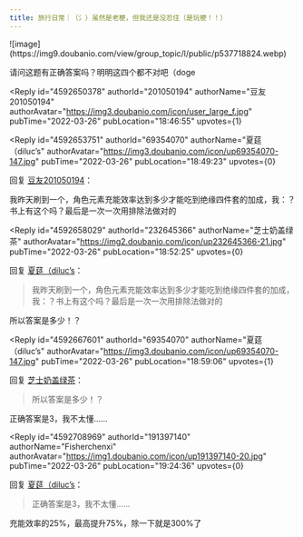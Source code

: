 ```yaml
---
title: 旅行日常｜（氵）虽然是老梗，但我还是没忍住（是玩梗！！）
---
```



<Forum groupName="原神" groupUrl="https://www.douban.com/group/genshin/" archivedAt="2025-05-16T16:41:19.144Z">
  <Post
    id="263223017"
    title="旅行日常｜（氵）虽然是老梗，但我还是没忍住（是玩梗！！）"
    url="https://www.douban.com/group/topic/263223017/?_spm_id=NjkzNTQwNzA"
    pubTime="2022-03-28"
    highlightUserId="191397140"
  >
![image](https://img9.doubanio.com/view/group_topic/l/public/p537718824.webp)

请问这题有正确答案吗？明明这四个都不对吧（doge

<Reply
  id="4592650378"
  authorId="201050194"
  authorName="豆友201050194"
  authorAvatar="https://img3.doubanio.com/icon/user_large_f.jpg"
  pubTime="2022-03-26"
  pubLocation="18:46:55"
  upvotes={1}
>

</Reply>

<Reply
  id="4592653751"
  authorId="69354070"
  authorName="夏莚（diluc’s"
  authorAvatar="https://img3.doubanio.com/icon/up69354070-147.jpg"
  pubTime="2022-03-26"
  pubLocation="18:49:23"
  upvotes={0}
>
回复 [豆友201050194](https://www.douban.com/people/201050194/)：
 

我昨天刷到一个，角色元素充能效率达到多少才能吃到绝缘四件套的加成，我：？书上有这个吗？最后是一次一次用排除法做对的
</Reply>

<Reply
  id="4592658029"
  authorId="232645366"
  authorName="芝士奶盖绿茶"
  authorAvatar="https://img2.doubanio.com/icon/up232645366-21.jpg"
  pubTime="2022-03-26"
  pubLocation="18:52:25"
  upvotes={0}
>
回复 [夏莚（diluc’s](https://www.douban.com/people/69354070/)：
 > 我昨天刷到一个，角色元素充能效率达到多少才能吃到绝缘四件套的加成，我：？书上有这个吗？最后是一次一次用排除法做对的

所以答案是多少！？
</Reply>

<Reply
  id="4592667601"
  authorId="69354070"
  authorName="夏莚（diluc’s"
  authorAvatar="https://img3.doubanio.com/icon/up69354070-147.jpg"
  pubTime="2022-03-26"
  pubLocation="18:59:06"
  upvotes={1}
>
回复 [芝士奶盖绿茶](https://www.douban.com/people/232645366/)：
 > 所以答案是多少！？

正确答案是3，我不太懂......
</Reply>

<Reply
  id="4592708969"
  authorId="191397140"
  authorName="Fisherchenxi"
  authorAvatar="https://img1.doubanio.com/icon/up191397140-20.jpg"
  pubTime="2022-03-26"
  pubLocation="19:24:36"
  upvotes={0}
>
回复 [夏莚（diluc’s](https://www.douban.com/people/69354070/)：
 > 正确答案是3，我不太懂......

充能效率的25%，最高提升75%，除一下就是300%了
</Reply>
  </Post>
</Forum>
